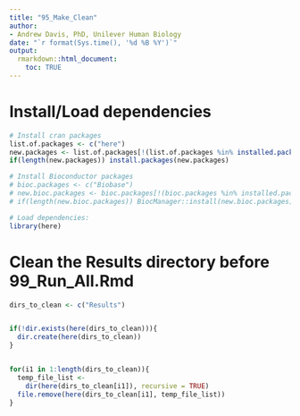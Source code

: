 ```yaml
---
title: "95_Make_Clean"
author:
- Andrew Davis, PhD, Unilever Human Biology
date: "`r format(Sys.time(), '%d %B %Y')`"
output:
  rmarkdown::html_document:
    toc: TRUE
---
```


# Install/Load dependencies
```r
# Install cran packages
list.of.packages <- c("here")
new.packages <- list.of.packages[!(list.of.packages %in% installed.packages()[,"Package"])]
if(length(new.packages)) install.packages(new.packages)

# Install Bioconductor packages
# bioc.packages <- c("Biobase")
# new.bioc.packages <- bioc.packages[!(bioc.packages %in% installed.packages()[,"Package"])]
# if(length(new.bioc.packages)) BiocManager::install(new.bioc.packages)

# Load dependencies:
library(here)
```

# Clean the Results directory before 99_Run_All.Rmd
```r
dirs_to_clean <- c("Results")


if(!dir.exists(here(dirs_to_clean))){
  dir.create(here(dirs_to_clean))
}


for(i1 in 1:length(dirs_to_clean)){
  temp_file_list <- 
    dir(here(dirs_to_clean[i1]), recursive = TRUE)
  file.remove(here(dirs_to_clean[i1], temp_file_list))
}
```

